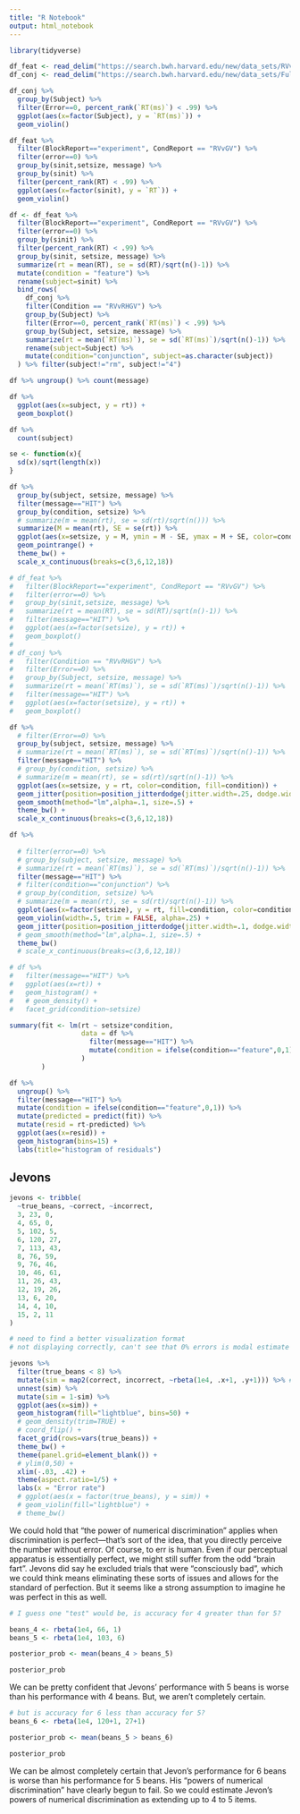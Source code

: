 ```yaml
---
title: "R Notebook"
output: html_notebook
---
```



```r
library(tidyverse)

df_feat <- read_delim("https://search.bwh.harvard.edu/new/data_sets/RVvGV.data.10Ss.ForWeb.txt", delim="\t")
df_conj <- read_delim("https://search.bwh.harvard.edu/new/data_sets/Full%20Data%20Sets%20to%20Post/RVvRHGV.txt", delim="\t")

df_conj %>% 
  group_by(Subject) %>% 
  filter(Error==0, percent_rank(`RT(ms)`) < .99) %>%
  ggplot(aes(x=factor(Subject), y = `RT(ms)`)) +
  geom_violin()

df_feat %>% 
  filter(BlockReport=="experiment", CondReport == "RVvGV") %>% 
  filter(error==0) %>% 
  group_by(sinit,setsize, message) %>% 
  group_by(sinit) %>% 
  filter(percent_rank(RT) < .99) %>% 
  ggplot(aes(x=factor(sinit), y = `RT`)) +
  geom_violin()

df <- df_feat %>% 
  filter(BlockReport=="experiment", CondReport == "RVvGV") %>% 
  filter(error==0) %>%
  group_by(sinit) %>%
  filter(percent_rank(RT) < .99) %>%
  group_by(sinit, setsize, message) %>% 
  summarize(rt = mean(RT), se = sd(RT)/sqrt(n()-1)) %>% 
  mutate(condition = "feature") %>% 
  rename(subject=sinit) %>% 
  bind_rows(
    df_conj %>%
    filter(Condition == "RVvRHGV") %>%
    group_by(Subject) %>% 
    filter(Error==0, percent_rank(`RT(ms)`) < .99) %>%
    group_by(Subject, setsize, message) %>%
    summarize(rt = mean(`RT(ms)`), se = sd(`RT(ms)`)/sqrt(n()-1)) %>%
    rename(subject=Subject) %>% 
    mutate(condition="conjunction", subject=as.character(subject))
  ) %>% filter(subject!="rm", subject!="4")
```

```r
df %>% ungroup() %>% count(message)

df %>% 
  ggplot(aes(x=subject, y = rt)) +
  geom_boxplot()

df %>% 
  count(subject)
```
```r

se <- function(x){
  sd(x)/sqrt(length(x))
}

df %>% 
  group_by(subject, setsize, message) %>%
  filter(message=="HIT") %>%
  group_by(condition, setsize) %>%
  # summarize(m = mean(rt), se = sd(rt)/sqrt(n())) %>%
  summarize(M = mean(rt), SE = se(rt)) %>%
  ggplot(aes(x=setsize, y = M, ymin = M - SE, ymax = M + SE, color=condition)) +
  geom_pointrange() +
  theme_bw() +
  scale_x_continuous(breaks=c(3,6,12,18))
```


```r
# df_feat %>% 
#   filter(BlockReport=="experiment", CondReport == "RVvGV") %>% 
#   filter(error==0) %>% 
#   group_by(sinit,setsize, message) %>% 
#   summarize(rt = mean(RT), se = sd(RT)/sqrt(n()-1)) %>% 
#   filter(message=="HIT") %>% 
#   ggplot(aes(x=factor(setsize), y = rt)) +
#   geom_boxplot()
# 
# df_conj %>%
#   filter(Condition == "RVvRHGV") %>%
#   filter(Error==0) %>%
#   group_by(Subject, setsize, message) %>%
#   summarize(rt = mean(`RT(ms)`), se = sd(`RT(ms)`)/sqrt(n()-1)) %>%
#   filter(message=="HIT") %>% 
#   ggplot(aes(x=factor(setsize), y = rt)) +
#   geom_boxplot()

df %>% 
  # filter(Error==0) %>%
  group_by(subject, setsize, message) %>%
  # summarize(rt = mean(`RT(ms)`), se = sd(`RT(ms)`)/sqrt(n()-1)) %>%
  filter(message=="HIT") %>%
  # group_by(condition, setsize) %>% 
  # summarize(m = mean(rt), se = sd(rt)/sqrt(n()-1)) %>%
  ggplot(aes(x=setsize, y = rt, color=condition, fill=condition)) +
  geom_jitter(position=position_jitterdodge(jitter.width=.25, dodge.width = .75), alpha=.75) +
  geom_smooth(method="lm",alpha=.1, size=.5) +
  theme_bw() +
  scale_x_continuous(breaks=c(3,6,12,18))
```

```r
df %>% 
  
  # filter(error==0) %>%
  # group_by(subject, setsize, message) %>%
  # summarize(rt = mean(`RT(ms)`), se = sd(`RT(ms)`)/sqrt(n()-1)) %>%
  filter(message=="HIT") %>%
  # filter(condition=="conjunction") %>% 
  # group_by(condition, setsize) %>% 
  # summarize(m = mean(rt), se = sd(rt)/sqrt(n()-1)) %>%
  ggplot(aes(x=factor(setsize), y = rt, fill=condition, color=condition)) +
  geom_violin(width=.5, trim = FALSE, alpha=.25) +
  geom_jitter(position=position_jitterdodge(jitter.width=.1, dodge.width = .5), alpha=.75) +
  # geom_smooth(method="lm",alpha=.1, size=.5) +
  theme_bw()
  # scale_x_continuous(breaks=c(3,6,12,18))

# df %>% 
#   filter(message=="HIT") %>% 
#   ggplot(aes(x=rt)) +
#   geom_histogram() +
#   # geom_density() +
#   facet_grid(condition~setsize)
```

```r
summary(fit <- lm(rt ~ setsize*condition, 
                  data = df %>% 
                    filter(message=="HIT") %>% 
                    mutate(condition = ifelse(condition=="feature",0,1))
                  )
        )
```

```r
df %>% 
  ungroup() %>% 
  filter(message=="HIT") %>% 
  mutate(condition = ifelse(condition=="feature",0,1)) %>% 
  mutate(predicted = predict(fit)) %>% 
  mutate(resid = rt-predicted) %>% 
  ggplot(aes(x=resid)) +
  geom_histogram(bins=15) +
  labs(title="histogram of residuals")
```


## Jevons

```r
jevons <- tribble(
  ~true_beans, ~correct, ~incorrect,
  3, 23, 0,
  4, 65, 0,
  5, 102, 5,
  6, 120, 27,
  7, 113, 43,
  8, 76, 59,
  9, 76, 46,
  10, 46, 61,
  11, 26, 43,
  12, 19, 26,
  13, 6, 20,
  14, 4, 10,
  15, 2, 11
)

# need to find a better visualization format
# not displaying correctly, can't see that 0% errors is modal estimate

jevons %>% 
  filter(true_beans < 8) %>% 
  mutate(sim = map2(correct, incorrect, ~rbeta(1e4, .x+1, .y+1))) %>% # uniform prior
  unnest(sim) %>% 
  mutate(sim = 1-sim) %>% 
  ggplot(aes(x=sim)) +
  geom_histogram(fill="lightblue", bins=50) +
  # geom_density(trim=TRUE) +
  # coord_flip() +
  facet_grid(rows=vars(true_beans)) +
  theme_bw() +
  theme(panel.grid=element_blank()) +
  # ylim(0,50) +
  xlim(-.03, .42) +
  theme(aspect.ratio=1/5) +
  labs(x = "Error rate")
  # ggplot(aes(x = factor(true_beans), y = sim)) +
  # geom_violin(fill="lightblue") +
  # theme_bw()

```
We could hold that "the power of numerical discrimination" applies when discrimination is perfect---that's sort of the idea, that you directly perceive the number without error. Of course, to err is human. Even if our perceptual apparatus is essentially perfect, we might still suffer from the odd "brain fart". Jevons did say he excluded trials that were "consciously bad", which we could think means eliminating these sorts of issues and allows for the standard of perfection. But it seems like a strong assumption to imagine he was perfect in this as well.

```r
# I guess one "test" would be, is accuracy for 4 greater than for 5?

beans_4 <- rbeta(1e4, 66, 1)
beans_5 <- rbeta(1e4, 103, 6)

posterior_prob <- mean(beans_4 > beans_5)

posterior_prob
```

We can be pretty confident that Jevons' performance with 5 beans is worse than his performance with 4 beans. But, we aren't completely certain.

```r
# but is accuracy for 6 less than accuracy for 5?
beans_6 <- rbeta(1e4, 120+1, 27+1)

posterior_prob <- mean(beans_5 > beans_6)

posterior_prob
```

We can be almost completely certain that Jevon's performance for 6 beans is worse than his performance for 5 beans. His "powers of numerical discrimination" have clearly begun to fail. So we could estimate Jevon's powers of numerical discrimination as extending up to 4 to 5 items.
